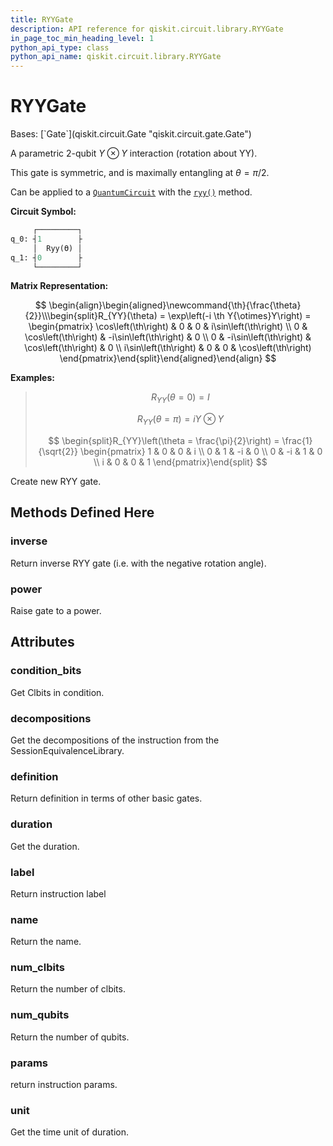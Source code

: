 ```yaml
---
title: RYYGate
description: API reference for qiskit.circuit.library.RYYGate
in_page_toc_min_heading_level: 1
python_api_type: class
python_api_name: qiskit.circuit.library.RYYGate
---
```


# RYYGate

<Class id="qiskit.circuit.library.RYYGate" isDedicatedPage={true} github="https://github.com/qiskit/qiskit/tree/stable/0.24/qiskit/circuit/library/standard_gates/ryy.py" signature="RYYGate(theta, label=None)">
  Bases: [`Gate`](qiskit.circuit.Gate "qiskit.circuit.gate.Gate")

  A parametric 2-qubit $Y \otimes Y$ interaction (rotation about YY).

  This gate is symmetric, and is maximally entangling at $\theta = \pi/2$.

  Can be applied to a [`QuantumCircuit`](qiskit.circuit.QuantumCircuit "qiskit.circuit.QuantumCircuit") with the [`ryy()`](qiskit.circuit.QuantumCircuit#ryy "qiskit.circuit.QuantumCircuit.ryy") method.

  **Circuit Symbol:**

  ```python
       ┌─────────┐
  q_0: ┤1        ├
       │  Ryy(ϴ) │
  q_1: ┤0        ├
       └─────────┘
  ```

  **Matrix Representation:**

$$
\begin{align}\begin{aligned}\newcommand{\th}{\frac{\theta}{2}}\\\begin{split}R_{YY}(\theta) = \exp\left(-i \th Y{\otimes}Y\right) =
\begin{pmatrix}
\cos\left(\th\right)   & 0           & 0           & i\sin\left(\th\right) \\
0           & \cos\left(\th\right)   & -i\sin\left(\th\right) & 0 \\
0           & -i\sin\left(\th\right) & \cos\left(\th\right)   & 0 \\
i\sin\left(\th\right)  & 0           & 0           & \cos\left(\th\right)
\end{pmatrix}\end{split}\end{aligned}\end{align} 
$$

  **Examples:**

  > $$
  > R_{YY}(\theta = 0) = I
  > $$
  >
  > $$
  > R_{YY}(\theta = \pi) = i Y \otimes Y
  > $$
  >
  > $$
  > \begin{split}R_{YY}\left(\theta = \frac{\pi}{2}\right) = \frac{1}{\sqrt{2}}
  >                         \begin{pmatrix}
  >                             1 & 0 & 0 & i \\
  >                             0 & 1 & -i & 0 \\
  >                             0 & -i & 1 & 0 \\
  >                             i & 0 & 0 & 1
  >                         \end{pmatrix}\end{split}
  > $$

  Create new RYY gate.

  ## Methods Defined Here

  <span id="qiskit-circuit-library-ryygate-inverse" />

  ### inverse

  <Function id="qiskit.circuit.library.RYYGate.inverse" name="inverse" signature="RYYGate.inverse()">
    Return inverse RYY gate (i.e. with the negative rotation angle).
  </Function>

  <span id="qiskit-circuit-library-ryygate-power" />

  ### power

  <Function id="qiskit.circuit.library.RYYGate.power" name="power" signature="RYYGate.power(exponent)">
    Raise gate to a power.
  </Function>

  ## Attributes

  ### condition\_bits

  <Attribute id="qiskit.circuit.library.RYYGate.condition_bits" name="condition_bits">
    Get Clbits in condition.
  </Attribute>

  ### decompositions

  <Attribute id="qiskit.circuit.library.RYYGate.decompositions" name="decompositions">
    Get the decompositions of the instruction from the SessionEquivalenceLibrary.
  </Attribute>

  ### definition

  <Attribute id="qiskit.circuit.library.RYYGate.definition" name="definition">
    Return definition in terms of other basic gates.
  </Attribute>

  ### duration

  <Attribute id="qiskit.circuit.library.RYYGate.duration" name="duration">
    Get the duration.
  </Attribute>

  ### label

  <Attribute id="qiskit.circuit.library.RYYGate.label" name="label">
    Return instruction label
  </Attribute>

  ### name

  <Attribute id="qiskit.circuit.library.RYYGate.name" name="name">
    Return the name.
  </Attribute>

  ### num\_clbits

  <Attribute id="qiskit.circuit.library.RYYGate.num_clbits" name="num_clbits">
    Return the number of clbits.
  </Attribute>

  ### num\_qubits

  <Attribute id="qiskit.circuit.library.RYYGate.num_qubits" name="num_qubits">
    Return the number of qubits.
  </Attribute>

  ### params

  <Attribute id="qiskit.circuit.library.RYYGate.params" name="params">
    return instruction params.
  </Attribute>

  ### unit

  <Attribute id="qiskit.circuit.library.RYYGate.unit" name="unit">
    Get the time unit of duration.
  </Attribute>
</Class>

